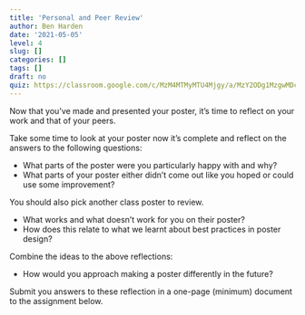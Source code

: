```yaml
---
title: 'Personal and Peer Review'
author: Ben Harden
date: '2021-05-05'
level: 4
slug: []
categories: []
tags: []
draft: no
quiz: https://classroom.google.com/c/MzM4MTMyMTU4Mjgy/a/MzY2ODg1MzgwMDc3/details
---
```


Now that you've made and presented your poster, it's time to reflect on your work and that of your peers.

Take some time to look at your poster now it's complete and reflect on the answers to the following questions:

* What parts of the poster were you particularly happy with and why?
* What parts of your poster either didn't come out like you hoped or could use some improvement?

You should also pick another class poster to review.

* What works and what doesn't work for you on their poster?
* How does this relate to what we learnt about best practices in poster design?

Combine the ideas to the above reflections:

* How would you approach making a poster differently in the future?

Submit you answers to these reflection in a one-page (minimum) document to the assignment below.
